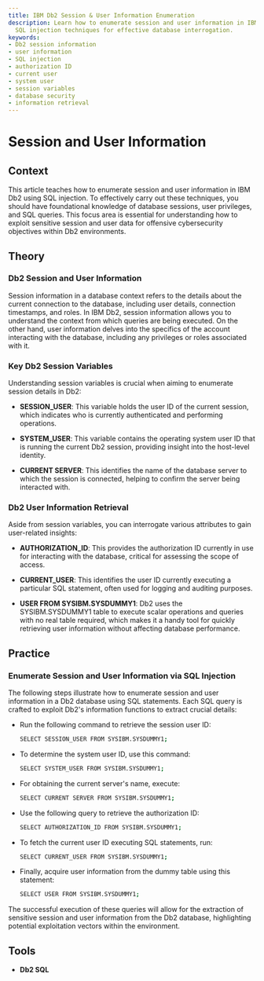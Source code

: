 ```yaml
---
title: IBM Db2 Session & User Information Enumeration
description: Learn how to enumerate session and user information in IBM Db2 using
  SQL injection techniques for effective database interrogation.
keywords:
- Db2 session information
- user information
- SQL injection
- authorization ID
- current user
- system user
- session variables
- database security
- information retrieval
---
```


# Session and User Information

## Context

This article teaches how to enumerate session and user information in IBM Db2 using SQL injection. To effectively carry out these techniques, you should have foundational knowledge of database sessions, user privileges, and SQL queries. This focus area is essential for understanding how to exploit sensitive session and user data for offensive cybersecurity objectives within Db2 environments.

## Theory

### Db2 Session and User Information

Session information in a database context refers to the details about the current connection to the database, including user details, connection timestamps, and roles. In IBM Db2, session information allows you to understand the context from which queries are being executed. On the other hand, user information delves into the specifics of the account interacting with the database, including any privileges or roles associated with it.

### Key Db2 Session Variables

Understanding session variables is crucial when aiming to enumerate session details in Db2:

- **SESSION_USER**: This variable holds the user ID of the current session, which indicates who is currently authenticated and performing operations.
  
- **SYSTEM_USER**: This variable contains the operating system user ID that is running the current Db2 session, providing insight into the host-level identity.
  
- **CURRENT SERVER**: This identifies the name of the database server to which the session is connected, helping to confirm the server being interacted with.

### Db2 User Information Retrieval

Aside from session variables, you can interrogate various attributes to gain user-related insights:

- **AUTHORIZATION_ID**: This provides the authorization ID currently in use for interacting with the database, critical for assessing the scope of access.
  
- **CURRENT_USER**: This identifies the user ID currently executing a particular SQL statement, often used for logging and auditing purposes.
  
- **USER FROM SYSIBM.SYSDUMMY1**: Db2 uses the SYSIBM.SYSDUMMY1 table to execute scalar operations and queries with no real table required, which makes it a handy tool for quickly retrieving user information without affecting database performance.

## Practice

### Enumerate Session and User Information via SQL Injection

The following steps illustrate how to enumerate session and user information in a Db2 database using SQL statements. Each SQL query is crafted to exploit Db2's information functions to extract crucial details:

- Run the following command to retrieve the session user ID:
  
  ```bash
  SELECT SESSION_USER FROM SYSIBM.SYSDUMMY1;
  ```

- To determine the system user ID, use this command:

  ```bash
  SELECT SYSTEM_USER FROM SYSIBM.SYSDUMMY1;
  ```

- For obtaining the current server's name, execute:

  ```bash
  SELECT CURRENT SERVER FROM SYSIBM.SYSDUMMY1;
  ```

- Use the following query to retrieve the authorization ID:

  ```bash
  SELECT AUTHORIZATION_ID FROM SYSIBM.SYSDUMMY1;
  ```

- To fetch the current user ID executing SQL statements, run:

  ```bash
  SELECT CURRENT_USER FROM SYSIBM.SYSDUMMY1;
  ```

- Finally, acquire user information from the dummy table using this statement:

  ```bash
  SELECT USER FROM SYSIBM.SYSDUMMY1;
  ```

The successful execution of these queries will allow for the extraction of sensitive session and user information from the Db2 database, highlighting potential exploitation vectors within the environment.

## Tools

- **Db2 SQL**